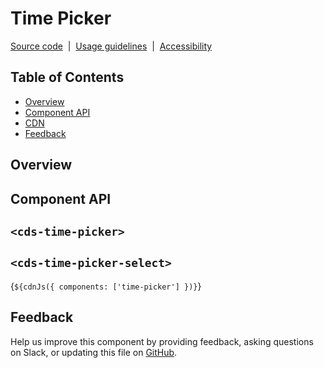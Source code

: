 
<Meta of={TimePickerStories} />

# Time Picker

[Source code](https://github.com/carbon-design-system/carbon/tree/main/packages/web-components/src/components/time-picker)
&nbsp;|&nbsp;
[Usage guidelines](https://www.carbondesignsystem.com/components/date-picker/usage#time-picker)
&nbsp;|&nbsp;
[Accessibility](https://www.carbondesignsystem.com/components/date-picker/accessibility)

## Table of Contents

- [Overview](#overview)
- [Component API](#component-api)
- [CDN](#cdn)
- [Feedback](#feedback)

## Overview

<Canvas of={TimePickerStories.Default} />

## Component API

## `<cds-time-picker>`
<ArgTypes of="cds-time-picker" />

## `<cds-time-picker-select>`
<ArgTypes of="cds-time-picker-select" />

<Markdown>{`${cdnJs({ components: ['time-picker'] })}`}</Markdown>

## Feedback

Help us improve this component by providing feedback, asking questions on Slack,
or updating this file on
[GitHub](https://github.com/carbon-design-system/carbon/edit/main/packages/web-components/src/components/time-picker/time-picker.mdx).
